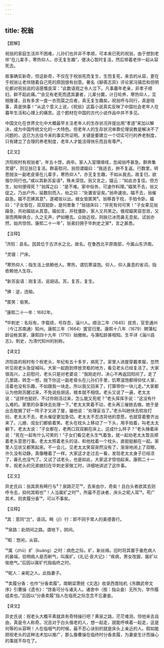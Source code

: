 ```yaml
---
---
---
```

title: 祝翁
---




【题解】


祝翁的家庭生活并不困难，儿孙们也并非不孝顺，可本来已死的祝翁，由于想到老伴“在儿辈手，寒热仰人，亦无复生趣”，便决心暂时复活，然后带着老伴一起从容死去。

故事确实新奇，但这新奇，不仅在于祝翁死而复生，生而复死，来去的从容，更在于祝翁让老伴随着自己死的原因很有创意。著名《聊斋志异》评论家冯镇峦和但明伦都对祝翁说的话感慨良深：“此数语观之令人泣下。凡事暮年老亲，非孝子顺妇，鲜不蹈此痛。”“余见有老死而遗其妻者，儿辈分爨，计日轮养，寒热仰人，互相推诿，且有多求一食一衣而莫之应者，真无复生趣矣。祝翁呼与同行，真是晓事，真是快事！”从这个意义上说，《祝翁》这篇小说真实反映了中国社会老年人在暮年生活和心理上的痛苦。这个题材在中国的古代小说作品中并不多见。

中国文化在世界文化中大概最早关注老年人的生存状况并提出用“孝道”来加以解决，成为中国传统文化的一大特色。但老年人的生存状况单靠伦理说教是解决不了问题的，这已为古往今来的事实所证明。关键是要建立一个切实可行的养老制度，只有建立了合理的养老制度，老年人才能活得快乐而且有尊严。


【正文】

济阳祝村有祝翁者¹，年五十馀，病卒。家人入室理缞绖，忽闻翁呼甚急。群奔集灵寝²，则见翁已复活。群喜慰问，翁但谓媪曰：“我适去，拚不复返。行数里，转思抛汝一副老皮骨在儿辈手，寒热仰人³，亦无复生趣，不如从我去。故复归，欲偕尔同行也。”咸以其新苏妄语⁴，殊未深信。翁又言之，媪云：“如此亦复佳。但方生，如何便得死？”翁挥之曰：“是不难。家中俗务，可速作料理。”媪笑不去，翁又促之。乃出户外，延数刻而入，绐之曰：“处置安妥矣。”翁命速妆。媪不去，翁催益急。媪不忍拂其意⁵，遂裙妆以出。媳女皆匿笑⁶。翁移首于枕，手拍令卧。媪曰：“子女皆在，双双挺卧，是何景象？”翁搥床曰：“并死有何可笑！”子女辈见翁躁急，共劝媪姑从其意。媪如言，并枕僵卧。家人又共笑之。俄视媪笑容忽敛，又渐而两眸俱合，久之无声，俨如睡去。众始近视，则肤已冰而鼻无息矣。试翁亦然，始共惊怛。康熙二十一年⁷，翁弟妇佣于毕刺史之家⁸，言之甚悉。

【注释】


¹济阳：县名。因其位于古济水之北，故名。在鲁西北平原南部，今属山东济南。

²灵寝：尸床。

³寒热仰人：指生活上依赖他人。寒热，谓饥寒温饱。仰人，仰人鼻息的省词，指依赖他人生存。

⁴新苏妄语：刚复活，说胡话。苏，复苏，复生。

⁵拂：逆，违拗。

⁶匿笑：偷笑。

⁷康熙二十一年：1682年。

⁸毕刺史：名际有，字载绩，号存吾，淄川人。顺治二年（1645）拔贡，官至通州（今江苏南通）知州。康熙三年（1664）罢官归里。康熙十八年（1679）聘蒲松龄设帐其家，康熙四十九年（1710）始撤帐。与蒲松龄甚相知。生平详《淄川县志》。刺史，为清代知州的别称。





【译文】


济阳县的祝村有个祝老头，年纪有五十多岁，病死了。家里人进屋穿戴孝服，忽然听见祝老头急促喊叫。大家一起跑到停放灵柩的地方，看见老头已经复活了。大家很高兴，上前慰问，老头只是对老婆说：“我刚走时，决心不再返回阳间了。走了几里路，转念一想，抛下你这一副老骨头在儿孙们手里，饥寒温饱都得仰仗人家，活着也没有乐趣，不如跟我一块走。所以我又回来了，打算带你一块儿走。”大家都认为他刚苏醒过来，不免说些胡话，根本就不相信。老头又说了一遍，老太太说：“这样也挺好。不过你刚活过来，怎么能又死呢？”老头挥挥手说：“这没有什么难的。家里的杂事快去处理一下。”老太太笑着不动，老头再三催她去做。她于是出去耽搁了好一阵子才又进了屋，骗他说：“处理妥当了。”老头叫她快去梳妆打扮。老太太不去，老头催促更加急切。老太太不忍违背他的意愿，也就穿着整齐出来了。儿媳、闺女们都偷着笑。老头在枕头上移动了一下头，用手拍着，叫老太太躺下。老太太说：“子女都在，老两口双双躺在床上，这成什么样子？”老头捶着床说：“死在一起有什么可笑的！”子女们看见老头生气着急，就一起劝老太太暂且顺着老头意思行事。老太太照着老头的话，和他枕着一个枕头，直挺挺躺在一起。家里人见状又都笑起来。不一会儿，见老太太笑容突然没有了，渐渐地闭上了双眼，许久没有动静，真像睡着了一样。大家这才走过去一看，发现老太太身子已经凉了，鼻孔也没气了。又试了试老头，也是如此，大家这才惊怕起来。康熙二十一年，祝老头的兄弟媳妇在毕刺史家做工时，详细地讲述了这件事。


【正文】

异史氏曰：翁其夙有畸行与⁹？泉路茫茫¹⁰，去来由尔，奇矣！且白头者欲其去则呼令去，抑何其暇也¹¹！人当属纩之时¹²，所最不忍诀者，床头之昵人耳¹³。苟广其术，则卖履分香¹⁴，可以不事矣。

【注释】


⁹其：意同“岂”，语词。畸（jī）行：即不同于常人的美德善行。

¹⁰泉路：赴阴间之路。谓地下，阴间。

¹¹暇：悠闲，从容。

¹²属（zhǔ）纩（kuàng）之时：病危之际。纩，新丝绵。旧时将其置于垂危病人的鼻端，验明病人是否断气，叫属纩。《礼记·丧大记》：“疾病，男女改服，属纩以俟绝气。”后因以属纩代指临终之时。

¹³昵人：亲昵之人。此指妻子。

¹⁴卖履分香：也作“分香卖履”。南朝梁萧统《文选》收录西晋陆机《吊魏武帝文序》引曹操《遗令》：“馀香可分与诸夫人。诸舍中（按：指众妾）无所为，学作履组卖也。”后因以“分香卖履”指人在临死之际念念不忘妻妾。





【译文】


异史氏说：祝老头大概平素就具有奇特操行吧？黄泉之路，茫茫难测，但他来去自由，真是令人称奇。况且对于白头偕老的人，想一起走，就能呼唤着一起走，这是何等的从容啊！人在临咽气的时候，最不忍心诀别的就是床头上亲近的人。假如能把祝老头的这种法术加以推广，那么像曹操在临终时分香卖履，为妻妾生计而操心的事就不存在了。